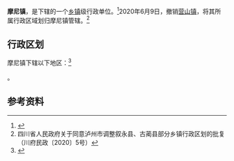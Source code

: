 {{中国乡级行政区|51/05/24/109/000
| 政府驻地 = 摩尼社区川云路160号
| 电话区号 = 830
}}

'''摩尼镇'''，是{{PRC admin/fullname|51/05/24/109/000|3}}下辖的一个[[乡镇|乡镇]]级行政单位。<ref>{{PRC admin/ref sgc|{{PRC admin/parent|51/05/24/109/000}}}}</ref>2020年6月9日，撤销[[营山镇|营山镇]]，将其所属行政区域划归摩尼镇管辖。<ref>四川省人民政府关于同意泸州市调整叙永县、古蔺县部分乡镇行政区划的批复（川府民政〔2020〕5号）</ref>

== 行政区划 ==

摩尼镇下辖以下地区：<ref>{{PRC admin/ref sgc|51/05/24/109/000}}</ref>

{{PRC admin/children|51/05/24/109/000}}。

== 参考资料 ==

{{reflist}}

{{PRC admin/navcat|51/05/24/109/000}}
